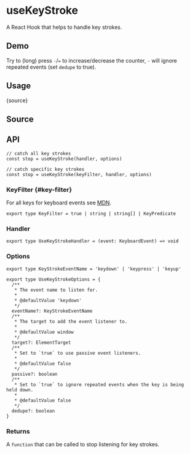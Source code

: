 # useKeyStroke


<HooksType category="Sensors" />

A React Hook that helps to handle key strokes.

## Demo

Try to (long) press `-`/`=` to increase/decrease the counter, `-` will ignore repeated events (set `dedupe` to true).


<App />

## Usage


<RawCode>{source}</RawCode>

## Source


<Source />

## API

```tsx
// catch all key strokes
const stop = useKeyStroke(handler, options)

// catch specific key strokes
const stop = useKeyStroke(keyFilter, handler, options)
```

### KeyFilter \{#key-filter}

For all keys for keyboard events see [MDN](https://developer.mozilla.org/en-US/docs/Web/API/UI_Events/Keyboard_event_key_values).

```tsx
export type KeyFilter = true | string | string[] | KeyPredicate
```

### Handler

```tsx
export type UseKeyStrokeHandler = (event: KeyboardEvent) => void
```

### Options


<Tip type="target" />

```tsx
export type KeyStrokeEventName = 'keydown' | 'keypress' | 'keyup'

export type UseKeyStrokeOptions = {
  /**
   * The event name to listen for.
   *
   * @defaultValue 'keydown'
   */
  eventName?: KeyStrokeEventName
  /**
   * The target to add the event listener to.
   *
   * @defaultValue window
   */
  target?: ElementTarget
  /**
   * Set to `true` to use passive event listeners.
   *
   * @defaultValue false
   */
  passive?: boolean
  /**
   * Set to `true` to ignore repeated events when the key is being held down.
   *
   * @defaultValue false
   */
  dedupe?: boolean
}
```

### Returns

A `function` that can be called to stop listening for key strokes.
